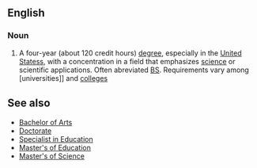 ==English==

===Noun===
#A four-year (about 120 credit hours) [[degree]], especially in the [[United Statess]], with a concentration in a field that emphasizes [[science]] or scientific applications. Often abreviated [[BS]]. Requirements vary among [universities]] and [[colleges]]



==See also==
*[[Bachelor of Arts]]
*[[Doctorate]]
*[[Specialist in Education]]
*[[Master's of Education]]
*[[Master's of Science]]

{{education}}
{{rfc}}